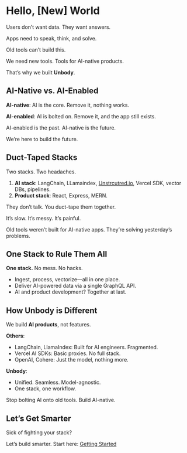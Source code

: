 # Hello, [New] World

Users don’t want data. They want answers.

Apps need to speak, think, and solve.

Old tools can’t build this.

We need new tools. Tools for AI-native products.

That’s why we built **Unbody**.

## AI-Native vs. AI-Enabled

**AI-native**: AI is the core. Remove it, nothing works.

**AI-enabled**: AI is bolted on. Remove it, and the app still exists.

AI-enabled is the past. AI-native is the future.

We’re here to build the future.

## Duct-Taped Stacks

Two stacks. Two headaches.

1. **AI stack**: LangChain, LLamaindex, [Unstrcutred.io](http://Unstrcutred.io), Vercel SDK, vector DBs, pipelines.
2. **Product stack**: React, Express, MERN.

They don’t talk. You duct-tape them together.

It’s slow. It’s messy. It’s painful.

Old tools weren’t built for AI-native apps. They’re solving yesterday’s problems.

## One Stack to Rule Them All

**One stack.** No mess. No hacks.

- Ingest, process, vectorize—all in one place.
- Deliver AI-powered data via a single GraphQL API.
- AI and product development? Together at last.

## How Unbody is Different

We build **AI products**, not features.

**Others**:

- LangChain, LlamaIndex: Built for AI engineers. Fragmented.
- Vercel AI SDKs: Basic proxies. No full stack.
- OpenAI, Cohere: Just the model, nothing more.

**Unbody**:

- Unified. Seamless. Model-agnostic.
- One stack, one workflow.

Stop bolting AI onto old tools. Build AI-native.

## Let’s Get Smarter

Sick of fighting your stack?

Let’s build smarter. Start here: [Getting Started](/setup)